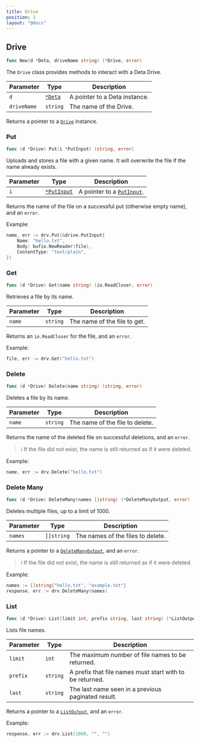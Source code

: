 ```yaml
---
title: Drive
position: 1
layout: "@docs"
---
```


## Drive

```go
func New(d *Deta, driveName string) (*Drive, error)
```

The `Drive` class provides methods to interact with a Deta Drive.

| Parameter   | Type                    | Description                   |
| ----------- | ----------------------- | ----------------------------- |
| `d`         | [`*Deta`](./types#deta) | A pointer to a Deta instance. |
| `driveName` | `string`                | The name of the Drive.        |

Returns a pointer to a [`Drive`](./types#drive) instance.

### Put

```go
func (d *Drive) Put(i *PutInput) (string, error)
```

Uploads and stores a file with a given name. It will overwrite the file if the name already exists.

| Parameter | Type                            | Description                                    |
| --------- | ------------------------------- | ---------------------------------------------- |
| `i`       | [`*PutInput`](./types#putinput) | A pointer to a [`PutInput`](./types#putinput). |

Returns the name of the file on a successful put (otherwise empty name), and an `error`.

Example:

```go
name, err := drv.Put(&drive.PutInput{
    Name: "hello.txt",
    Body: bufio.NewReader(file),
    ContentType: "text/plain",
})
```

### Get

```go
func (d *Drive) Get(name string) (io.ReadCloser, error)
```

Retrieves a file by its name.

| Parameter | Type     | Description                  |
| --------- | -------- | ---------------------------- |
| `name`    | `string` | The name of the file to get. |

Returns an `io.ReadCloser` for the file, and an `error`.

Example:

```go
file, err := drv.Get("hello.txt")
```

### Delete

```go
func (d *Drive) Delete(name string) (string, error)
```

Deletes a file by its name.

| Parameter | Type     | Description                     |
| --------- | -------- | ------------------------------- |
| `name`    | `string` | The name of the file to delete. |

Returns the name of the deleted file on successful deletions, and an `error`.

> ℹ️ If the file did not exist, the name is still returned as if it were deleted.

Example:

```go
name, err := drv.Delete("hello.txt")
```

### Delete Many

```go
func (d *Drive) DeleteMany(names []string) (*DeleteManyOutput, error)
```

Deletes multiple files, up to a limit of 1000.

| Parameter | Type       | Description                       |
| --------- | ---------- | --------------------------------- |
| `names`   | `[]string` | The names of the files to delete. |

Returns a pointer to a [`DeleteManyOutput`](./types#deletemanyoutput), and an `error`.

> ℹ️ If the file did not exist, the name is still returned as if it were deleted.

Example:

```go
names := []string{"hello.txt", "example.txt"}
response, err := drv.DeleteMany(names)
```

### List

```go
func (d *Drive) List(limit int, prefix string, last string) (*ListOutput, error)
```

Lists file names.

| Parameter | Type     | Description                                              |
| --------- | -------- | -------------------------------------------------------- |
| `limit`   | `int`    | The maximum number of file names to be returned.         |
| `prefix`  | `string` | A prefix that file names must start with to be returned. |
| `last`    | `string` | The last name seen in a previous paginated result.       |

Returns a pointer to a [`ListOutput`](./types#listoutput), and an `error`.

Example:

```go
response, err := drv.List(1000, "", "")
```
